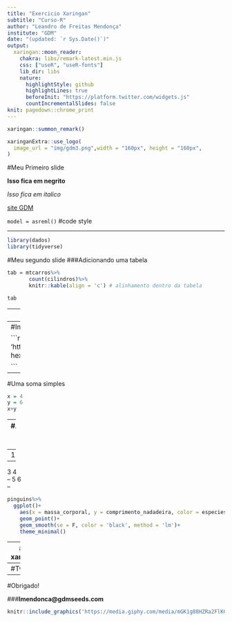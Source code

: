 ```yaml
---
title: "Exercicio Xaringan"
subtitle: "Curso-R"
author: "Leandro de Freitas Mendonça"
institute: "GDM"
date: "(updated: `r Sys.Date()`)"
output:
  xaringan::moon_reader:
    chakra: libs/remark-latest.min.js
    css: ["useR", "useR-fonts"]
    lib_dir: libs
    nature:
      highlightStyle: github
      highlightLines: true
      beforeInit: "https://platform.twitter.com/widgets.js"
      countIncrementalSlides: false
knit: pagedown::chrome_print
---
```


```r
xaringan::summon_remark()

```


```r
xaringanExtra::use_logo(
  image_url = "img/gdm3.png",width = "160px", height = "160px",
)
```


#Meu Primeiro slide

**Isso fica em negrito**

*Isso fica em italico*

[site GDM](http://gdmseeds.com/)

`model = asreml()` #code style

---

```r

library(dados)
library(tidyverse)

```

#Meu segundo slide
###Adicionando uma tabela

```r

tab = mtcarros%>%
       count(cilindros)%>%
       knitr::kable(align = 'c') # alinhamento dentro da tabela

tab

```

---
#Imagem da pasta img 

```r

knitr::include_graphics(path = 'img/gdm.png') # direrotirio dentro do .Rmd passa a ser o local onde fica o .Rmd (similar ao shiny)

```


---
#Imagem da internet 

```r
knitr::include_graphics(path = 'https://cienciadedatos.github.io/dados/reference/figures/dados-hex.png')

```
---
#Uma soma simples

```r
x = 4
y = 6
x+y

```

---
#Aparecer aos poucos

--
1 2

--
3 4
<br/> 
--
5 6
<br/> 
--
```r
pinguins%>%
  ggplot()+
    aes(x = massa_corporal, y = comprimento_nadadeira, color = especies)+
    geom_point()+
    geom_smooth(se = F, color = 'black', method = 'lm')+
    theme_minimal()

```



---
#Usando xaringanExtra

```r
knitr::include_graphics(path = 'img/seta-direita-verde.png')
```

###logo inserido com o xaringanExtra

---
#Tweets
<center><blockquote class="twitter-tweet"><p lang="und" dir="ltr"><a href="https://twitter.com/hashtag/Suez?src=hash&amp;ref_src=twsrc%5Etfw">#Suez</a> <a href="https://t.co/6fORB3hIE3">pic.twitter.com/6fORB3hIE3</a></p>&mdash; Leandro de Freitas Mendonça (@mendoncalf) <a href="https://twitter.com/mendoncalf/status/1375502899044831233?ref_src=twsrc%5Etfw">March 26, 2021</a></blockquote> <script async src="https://platform.twitter.com/widgets.js" charset="utf-8"></script></center>

---
#Obrigado!

###**lmendonca@gdmseeds.com**

```r

knitr::include_graphics('https://media.giphy.com/media/mGK1g88HZRa2FlKGbz/giphy.gif')

```
